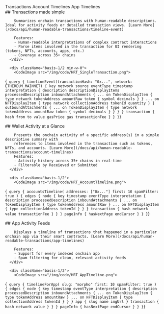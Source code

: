 

<TabGroup>
  <TabList className="md:-mb-10 md:h-10">
    <Tab className="zapper-tab text-lg">Transactions</Tab>
    <Tab className="zapper-tab text-lg">Account Timelines</Tab>
    <Tab className="zapper-tab text-lg">App Timelines</Tab>
  </TabList>

  <TabPanels>
    <TabPanel className="lg:flex gap-8">
      <div className="basis-1/2 md:mt-14">
        ## Transactions made simple

        Summarizes onchain transactions with human-readable descriptions. Ideal for activity feeds or detailed transaction views. [Learn More](/docs/api/human-readable-transactions/timeline-event)

        Features:
        - Human-readable interpretations of complex contract interactions
        - Parse items involved in the transaction for UI rendering (tokens, NFTs, accounts, apps, etc.) 
        - Coverage across 35+ chains
      </div>

      <div className="basis-1/2 min-w-0">
        <CodeImage src="/img/code/HRT_SingleTransaction.png">
{`
query {
  timelineEvent(transactionHash: "0x...", network: ETHEREUM_MAINNET) {
    key
    network
    source
    eventType
    timestamp
    interpretation {
      description
      descriptionDisplayItems
      processedDescription
      inboundAttachments {
        ... on TokenDisplayItem {
          type
          network
          tokenAddress
          amountRaw
          token {
            symbol
            decimals
          }
        }
        ... on NFTDisplayItem {
          type
          network
          collectionAddress
          tokenId
          quantity
        }
      }
      outboundAttachments {
        ... on TokenDisplayItem {
          type
          network
          tokenAddress
          amountRaw
          token {
            symbol
            decimals
          }
        }
      }
    }
    transaction {
      hash
      from
      to
      value
      gasPrice
      gas
      transactionFee
    }
  }
}`}
        </CodeImage>
      </div>
    </TabPanel>
    <TabPanel className="lg:flex gap-8">
      <div className="basis-1/2 md:mt-14">
        ## Wallet Activity at a Glance

        Presents the onchain activity of a specific address(s) in a simple descriptive summary with
        references to items involved in the transaction such as tokens, NFTs, and accounts. [Learn More](/docs/api/human-readable-transactions/account-timelines)
        Features:
        - Activity history across 35+ chains in real-time
        - Filterable by Receieved or Submitted
      </div>

      <div className="basis-1/2">
        <CodeImage src="/img/code/HRT_AccountTimeline.png">
{`
query {
  accountsTimeline(
    addresses: ["0x..."]
    first: 10
    spamFilter: true
  ) {
    edges {
      node {
        key
        timestamp
        eventType
        interpretation {
          description
          processedDescription
          inboundAttachments {
            ... on TokenDisplayItem {
              type
              tokenAddress
              amountRaw
            }
            ... on NFTDisplayItem {
              type
              collectionAddress
              tokenId
            }
          }
        }
        transaction {
          hash
          network
          value
          transactionFee
        }
      }
    }
    pageInfo {
      hasNextPage
      endCursor
    }
  }
}`}
        </CodeImage>
      </div>
    </TabPanel>
    <TabPanel className="lg:flex gap-8">
      <div className="basis-1/2 md:mt-14">
        ## App Activity Feeds

        Displays a timeline of transactions that happened in a particular onchain app via their smart contracts. [Learn More](/docs/api/human-readable-transactions/app-timelines)

        Features:
        - Support for every indexed onchain app
        - Spam filtering for clean, relevant activity feeds
      </div>

      <div className="basis-1/2">
        <CodeImage src="/img/code/HRT_AppTimeline.png">
{`
query {
  timelineForApp(
    slug: "morpho"
    first: 10
    spamFilter: true
  ) {
    edges {
      node {
        key
        timestamp
        eventType
        interpretation {
          description
          processedDescription
          inboundAttachments {
            ... on TokenDisplayItem {
              type
              tokenAddress
              amountRaw
            }
            ... on NFTDisplayItem {
              type
              collectionAddress
              tokenId
            }
          }
        }
        app {
          slug
          name
          imgUrl
        }
        transaction {
          hash
          network
          value
        }
      }
    }
    pageInfo {
      hasNextPage
      endCursor
    }
  }
}`}
        </CodeImage>
      </div>
    </TabPanel>
  </TabPanels>
</TabGroup>